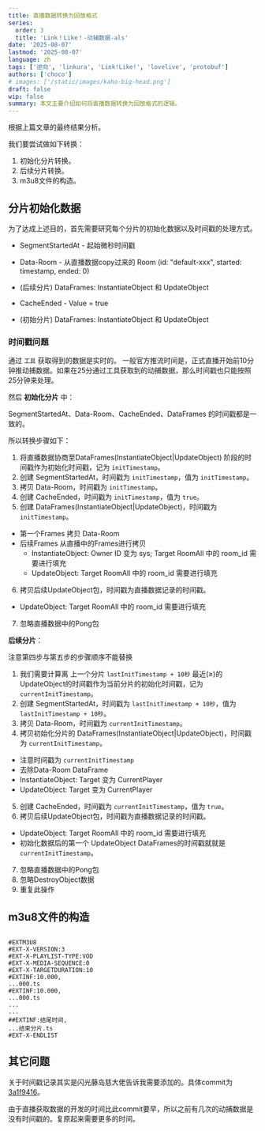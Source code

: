 ```yaml
---
title: 直播数据转换为回放格式
series:
  order: 3
  title: 'Link！Like！-动捕数据-als'
date: '2025-08-07'
lastmod: '2025-08-07'
language: zh
tags: ['逆向', 'linkura', 'Link!Like!', 'lovelive', 'protobuf']
authors: ['choco']
# images: ['/static/images/kaho-big-head.png']
draft: false
wip: false
summary: 本文主要介绍如何将直播数据转换为回放格式的逻辑。
---
```


根据上篇文章的最终结果分析。

我们要尝试做如下转换：

1. 初始化分片转换。
2. 后续分片转换。
3. m3u8文件的构造。

## 分片初始化数据

为了达成上述目的，首先需要研究每个分片的初始化数据以及时间戳的处理方式。

- SegmentStartedAt - 起始微秒时间戳
- Data-Room - 从直播数据copy过来的 Room (id: "default-xxx", started: timestamp, ended: 0)

- (后续分片) DataFrames: InstantiateObject 和 UpdateObject
- CacheEnded - Value = true
- (初始分片) DataFrames: InstantiateObject 和 UpdateObject

### 时间戳问题

通过 `工具` 获取得到的数据是实时的。
一般官方推流时间是，正式直播开始前10分钟推动捕数据。如果在25分通过工具获取到的动捕数据，那么时间戳也只能按照25分钟来处理。

然后 **初始化分片** 中：

SegmentStartedAt、Data-Room、CacheEnded、DataFrames 的时间戳都是一致的。

所以转换步骤如下：
1. 将直播数据协商至DataFrames(InstantiateObject|UpdateObject) 阶段的时间戳作为初始化时间戳，记为 `initTimestamp`。
2. 创建 SegmentStartedAt，时间戳为 `initTimestamp`，值为 `initTimestamp`。
3. 拷贝 Data-Room，时间戳为 `initTimestamp`。
4. 创建 CacheEnded，时间戳为 `initTimestamp`，值为 `true`。
5. 创建 DataFrames(InstantiateObject|UpdateObject)，时间戳为 `initTimestamp`。
  - 第一个Frames 拷贝 Data-Room
  - 后续Frames 从直播中的Frames进行拷贝
    - InstantiateObject: Owner ID 变为 sys; Target RoomAll 中的 room_id 需要进行填充
    - UpdateObject: Target RoomAll 中的 room_id 需要进行填充
6. 拷贝后续UpdateObject包，时间戳为直播数据记录的时间戳。
  - UpdateObject: Target RoomAll 中的 room_id 需要进行填充
7. 忽略直播数据中的Pong包

**后续分片**：

注意第四步与第五步的步骤顺序不能替换

1. 我们需要计算离 上一个分片 `lastInitTimestamp + 10秒` 最近(≥)的UpdateObject的时间戳作为当前分片的初始化时间戳，记为 `currentInitTimestamp`。
2. 创建 SegmentStartedAt，时间戳为 `lastInitTimestamp + 10秒`，值为 `lastInitTimestamp + 10秒`。
3. 拷贝 Data-Room，时间戳为 `currentInitTimestamp`。
4. 拷贝初始化分片的 DataFrames(InstantiateObject|UpdateObject)，时间戳为 `currentInitTimestamp`。
  - 注意时间戳为 `currentInitTimestamp`
  - 去除Data-Room DataFrame
  - InstantiateObject: Target 变为 CurrentPlayer
  - UpdateObject: Target 变为 CurrentPlayer
5. 创建 CacheEnded，时间戳为 `currentInitTimestamp`，值为 `true`。
6. 拷贝后续UpdateObject包，时间戳为直播数据记录的时间戳。
  - UpdateObject: Target RoomAll 中的 room_id 需要进行填充
  - 初始化数据后的第一个 UpdateObject DataFrames的时间戳就就是 `currentInitTimestamp`。
7. 忽略直播数据中的Pong包
8. 忽略DestroyObject数据
9. 重复此操作

## m3u8文件的构造

```

#EXTM3U8
#EXT-X-VERSION:3
#EXT-X-PLAYLIST-TYPE:VOD
#EXT-X-MEDIA-SEQUENCE:0
#EXT-X-TARGETDURATION:10
#EXTINF:10.000,
...000.ts
#EXTINF:10.000,
...000.ts
...
...
##EXTINF:结尾时间,
...结束分片.ts
#EXT-X-ENDLIST

```

## 其它问题

关于时间戳记录其实是闪光藤岛慈大佬告诉我需要添加的。具体commit为 [3a1f9416](https://github.com/ChocoLZS/linkura-cli/pull/1/commits/3a1f0416edad99f050a37568eed3e94f66e056eb)。

由于直播获取数据的开发的时间比此commit要早，所以之前有几次的动捕数据是没有时间戳的。复原起来需要更多的时间。
